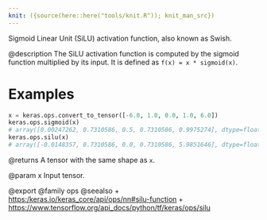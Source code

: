 ```yaml
---
knit: ({source(here::here("tools/knit.R")); knit_man_src})
---
```

Sigmoid Linear Unit (SiLU) activation function, also known as Swish.

@description
The SiLU activation function is computed by the sigmoid function multiplied
by its input. It is defined as `f(x) = x * sigmoid(x)`.

# Examples
```python
x = keras.ops.convert_to_tensor([-6.0, 1.0, 0.0, 1.0, 6.0])
keras.ops.sigmoid(x)
# array([0.00247262, 0.7310586, 0.5, 0.7310586, 0.9975274], dtype=float32)
keras.ops.silu(x)
# array([-0.0148357, 0.7310586, 0.0, 0.7310586, 5.9851646], dtype=float32)
```

@returns
A tensor with the same shape as `x`.

@param x Input tensor.

@export
@family ops
@seealso
+ <https:/keras.io/keras_core/api/ops/nn#silu-function>
+ <https://www.tensorflow.org/api_docs/python/tf/keras/ops/silu>
